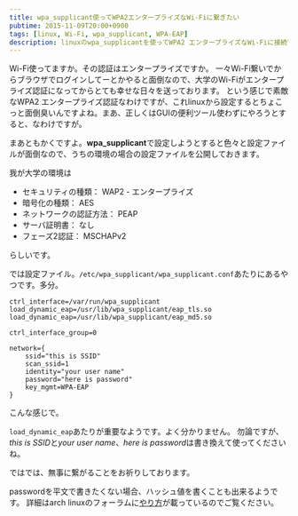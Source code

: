 ```yaml
---
title: wpa_supplicant使ってWPA2エンタープライズなWi-Fiに繋ぎたい
pubtime: 2015-11-09T20:00+0900
tags: [linux, Wi-Fi, wpa_supplicant, WPA-EAP]
description: linuxのwpa_supplicantを使ってWPA2 エンタープライズなWi-Fiに接続するための設定ファイルの書き方です。
---
```


Wi-Fi使ってますか。その認証はエンタープライズですか。
一々Wi-Fi繋いでからブラウザでログインしてーとかやると面倒なので、大学のWi-Fiがエンタープライズ認証になってからとても幸せな日々を送っております。
という感じで素敵なWPA2 エンタープライズ認証なわけですが、これlinuxから設定するとちょこっと面倒臭いんですよね。まあ、正しくはGUIの便利ツール使わずにやろうとすると、なわけですが。

まあともかくですよ。**wpa_supplicant**で設定しようとすると色々と設定ファイルが面倒なので、うちの環境の場合の設定ファイルを公開しておきます。

我が大学の環境は

- セキュリティの種類： WAP2 - エンタープライズ
- 暗号化の種類： AES
- ネットワークの認証方法： PEAP
- サーバ証明書： なし
- フェーズ2認証： MSCHAPv2

らしいです。

では設定ファイル。`/etc/wpa_supplicant/wpa_supplicant.conf`あたりにあるやつです。多分。
```
ctrl_interface=/var/run/wpa_supplicant
load_dynamic_eap=/usr/lib/wpa_supplicant/eap_tls.so
load_dynamic_eap=/usr/lib/wpa_supplicant/eap_md5.so

ctrl_interface_group=0

network={
    ssid="this is SSID"
    scan_ssid=1
    identity="your user name"
    password="here is password"
    key_mgmt=WPA-EAP
}
```
こんな感じで。

`load_dynamic_eap`あたりが重要なようです。よく分かりません。
勿論ですが、*this is SSID*と*your user name*、*here is password*は書き換えて使ってくださいね。

ではでは、無事に繋がることをお祈りしております。

<PS date="2015-11-11">
passwordを平文で書きたくない場合、ハッシュ値を書くことも出来るようです。
詳細はarch linuxのフォーラムに<a href="https://bbs.archlinux.org/viewtopic.php?id=144471">やり方</a>が載っているのでご覧ください。
</PS>
